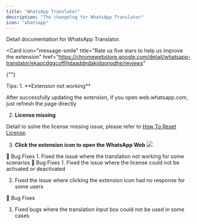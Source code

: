 ```yaml
---
title: "WhatsApp Translator"
description: "The changelog for WhatsApp Translator"
icon: "whatsapp"
---
```


<CardGroup cols={2}>
  <Card
    icon="whatsapp"
    title="WhatsApp Translator Document"
    href="/whatsapp-translator"
  >
    Detail documentation for WhatsApp Translator.
  </Card>

  <Card
    icon="message-smile"
    title="Rate us five stars to help us improve the extension"
    href="https://chromewebstore.google.com/detail/whatsapp-translator/ekaocdggcoffjhdaaddndakidgonodhe/reviews"
  >
{""}
  </Card>
</CardGroup>

<Tip>
Tips:
1. **Extension not working**

After successfully updating the extension, if you open web.whatsapp.com, just refresh the page directly

2. **License missing**

Detail to solve the license missing issue, please refer to [How To Reset License](/troubleshooting/how-to-reset-license).

3. **Click the extension icon to open the WhatsApp Web**
   ![](/images/wt/2.png)

</Tip>

<Update label="v1.5.6">
🐛 Bug Fixes
1. Fixed the issue where the translation not working for some scenarios

</Update>

<Update label="v1.5.5">
🐛 Bug Fixes
1. Fixed the issue where the license could not be activated or deactivated

2. Fixed the issue where clicking the extension icon had no response for some users

</Update>

<Update label="v1.5.2">
🐛 Bug Fixes

1. Fixed bugs where the translation input box could not be used in some cases

</Update>
